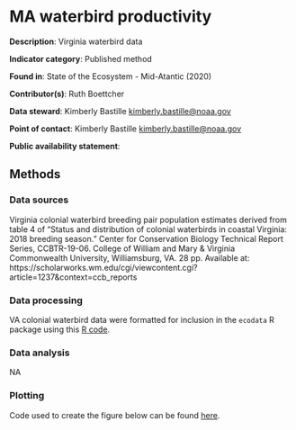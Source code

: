 # MA waterbird productivity

**Description**: Virginia waterbird data 

**Indicator category**: Published method

**Found in**: State of the Ecosystem - Mid-Atantic (2020)

**Contributor(s)**: Ruth Boettcher
                
**Data steward**: Kimberly Bastille <kimberly.bastille@noaa.gov>
  
**Point of contact**: Kimberly Bastille <kimberly.bastille@noaa.gov>
  
**Public availability statement**: 


## Methods


### Data sources
Virginia colonial waterbird breeding pair population estimates derived from table 4 of "Status and distribution of colonial waterbirds in coastal Virginia: 2018 breeding season." Center for Conservation Biology Technical Report Series, CCBTR-19-06. College of William and Mary & Virginia Commonwealth University, Williamsburg, VA. 28 pp. Available at: https://scholarworks.wm.edu/cgi/viewcontent.cgi?article=1237&context=ccb_reports


### Data processing

VA colonial waterbird data were formatted for inclusion in the `ecodata` R package using this [R code](https://github.com/NOAA-EDAB/ecodata/blob/master/data-raw/get_seabird_MAB.R).


### Data analysis

NA

### Plotting 
Code used to create the figure below can be found [here](https://github.com/NOAA-EDAB/ecodata/blob/master/chunk-scripts/macrofauna.Rmd-VA-cote.R).

```r

```

